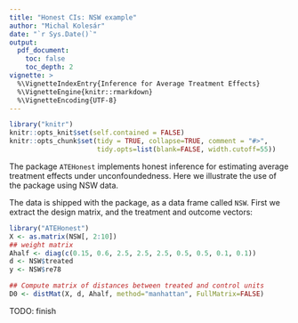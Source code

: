 ```yaml
---
title: "Honest CIs: NSW example"
author: "Michal Kolesár"
date: "`r Sys.Date()`"
output:
  pdf_document:
    toc: false
    toc_depth: 2
vignette: >
  %\VignetteIndexEntry{Inference for Average Treatment Effects}
  %\VignetteEngine{knitr::rmarkdown}
  %\VignetteEncoding{UTF-8}
---
```



```r
library("knitr")
knitr::opts_knit$set(self.contained = FALSE)
knitr::opts_chunk$set(tidy = TRUE, collapse=TRUE, comment = "#>",
                      tidy.opts=list(blank=FALSE, width.cutoff=55))
```

The package `ATEHonest` implements honest inference for estimating average
treatment effects under unconfoundedness. Here we illustrate the use of the
package using NSW data.


The data is shipped with the package, as a data frame called `NSW`. First we
extract the design matrix, and the treatment and outcome vectors:

```r
library("ATEHonest")
X <- as.matrix(NSW[, 2:10])
## weight matrix
Ahalf <- diag(c(0.15, 0.6, 2.5, 2.5, 2.5, 0.5, 0.5, 0.1, 0.1))
d <- NSW$treated
y <- NSW$re78

## Compute matrix of distances between treated and control units
D0 <- distMat(X, d, Ahalf, method="manhattan", FullMatrix=FALSE)
```

TODO: finish
